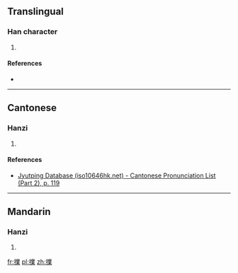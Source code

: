 ==Translingual==

===Han character===
{{Han char|rn=64|rad=手|as=13|sn=16|four=|canj=QTCD|ids=⿰扌業}}

# {{defn|Han|sort=手13}}

====References====
* {{Han ref|kx=0458.060|dkj=12797|hdz=31968.020|uh=64C8|ud=25800}}

----

==Cantonese==

===Hanzi===
{{yue-hanzi|jyut=[[pok3]]|y=pok3}}

# {{defn|lang=yue|sort=手13}}

====References====
*[http://www.iso10646hk.net/jp/document/download.jsp Jyutping Database (iso10646hk.net) - Cantonese Pronunciation List (Part 2), p. 119]

----

==Mandarin==

===Hanzi===
{{cmn-hanzi|pin=[[pū]] ([[pu1]]), [[bǔ]] ([[bu3]])|wg=p'u<sup>1</sup>, pu<sup>3</sup>}}

# {{defn|lang=cmn|sort=手13}}

[[fr:擈]]
[[pl:擈]]
[[zh:擈]]